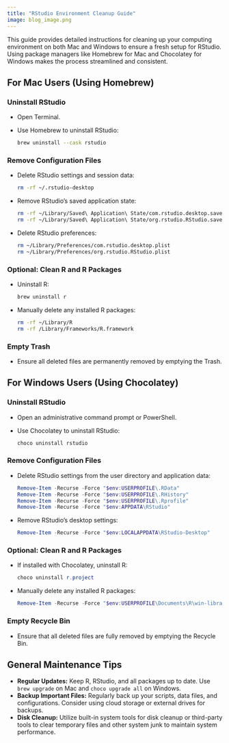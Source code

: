 ```yaml
---
title: "RStudio Environment Cleanup Guide"
image: blog_image.png
---
```


This guide provides detailed instructions for cleaning up your computing environment on both Mac and Windows to ensure a fresh setup for RStudio. Using package managers like Homebrew for Mac and Chocolatey for Windows makes the process streamlined and consistent.

## For Mac Users (Using Homebrew)

### **Uninstall RStudio**
- Open Terminal.
- Use Homebrew to uninstall RStudio:
  ```bash
  brew uninstall --cask rstudio
  ```

### **Remove Configuration Files**
- Delete RStudio settings and session data:
  ```bash
  rm -rf ~/.rstudio-desktop
  ```
- Remove RStudio's saved application state:
  ```bash
  rm -rf ~/Library/Saved\ Application\ State/com.rstudio.desktop.savedState
  rm -rf ~/Library/Saved\ Application\ State/org.rstudio.RStudio.savedState
  ```
- Delete RStudio preferences:
  ```bash
  rm ~/Library/Preferences/com.rstudio.desktop.plist
  rm ~/Library/Preferences/org.rstudio.RStudio.plist
  ```

### **Optional: Clean R and R Packages**
- Uninstall R:
  ```bash
  brew uninstall r
  ```
- Manually delete any installed R packages:
  ```bash
  rm -rf ~/Library/R
  rm -rf /Library/Frameworks/R.framework
  ```

### **Empty Trash**
- Ensure all deleted files are permanently removed by emptying the Trash.

## For Windows Users (Using Chocolatey)

### **Uninstall RStudio**
- Open an administrative command prompt or PowerShell.
- Use Chocolatey to uninstall RStudio:
  ```powershell
  choco uninstall rstudio
  ```

### **Remove Configuration Files**
- Delete RStudio settings from the user directory and application data:
  ```powershell
  Remove-Item -Recurse -Force "$env:USERPROFILE\.RData"
  Remove-Item -Recurse -Force "$env:USERPROFILE\.RHistory"
  Remove-Item -Recurse -Force "$env:USERPROFILE\.Rprofile"
  Remove-Item -Recurse -Force "$env:APPDATA\RStudio"
  ```
- Remove RStudio's desktop settings:
  ```powershell
  Remove-Item -Recurse -Force "$env:LOCALAPPDATA\RStudio-Desktop"
  ```

### **Optional: Clean R and R Packages**
- If installed with Chocolatey, uninstall R:
  ```powershell
  choco uninstall r.project
  ```
- Manually delete any installed R packages:
  ```powershell
  Remove-Item -Recurse -Force "$env:USERPROFILE\Documents\R\win-library\4.x"  # Replace "4.x" with your R version
  ```

### **Empty Recycle Bin**
- Ensure that all deleted files are fully removed by emptying the Recycle Bin.

## General Maintenance Tips
- **Regular Updates:** Keep R, RStudio, and all packages up to date. Use `brew upgrade` on Mac and `choco upgrade all` on Windows.
- **Backup Important Files:** Regularly back up your scripts, data files, and configurations. Consider using cloud storage or external drives for backups.
- **Disk Cleanup:** Utilize built-in system tools for disk cleanup or third-party tools to clear temporary files and other system junk to maintain system performance.
